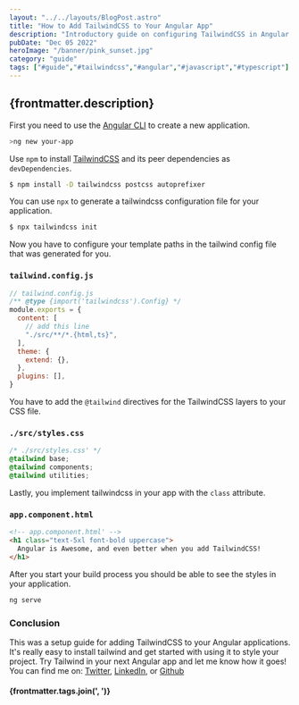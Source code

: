 ---
layout: "../../layouts/BlogPost.astro"
title: "How to Add TailwindCSS to Your Angular App"
description: "Introductory guide on configuring TailwindCSS in Angular applications"
pubDate: "Dec 05 2022"
heroImage: "/banner/pink_sunset.jpg"
category: "guide"
tags: ["#guide","#tailwindcss","#angular","#javascript","#typescript"]
---

## {frontmatter.description}

First you need to use the [Angular CLI](https://angular.io/cli) to create a new application.

```sh
>ng new your-app
```

Use `npm` to install [TailwindCSS](https://tailwindcss.com/) and its peer dependencies as `devDependencies`.

```sh
$ npm install -D tailwindcss postcss autoprefixer
```

You can use `npx` to generate a tailwindcss configuration file for your application.

```sh
$ npx tailwindcss init
```

Now you have to configure your template paths in the tailwind config file that was generated for you.

### `tailwind.config.js`

```js
// tailwind.config.js
/** @type {import('tailwindcss').Config} */
module.exports = {
  content: [
    // add this line
    "./src/**/*.{html,ts}",
  ],
  theme: {
    extend: {},
  },
  plugins: [],
}
```

You have to add the `@tailwind` directives for the TailwindCSS layers to your CSS file.

### `./src/styles.css`

```css
/* ./src/styles.css' */
@tailwind base;
@tailwind components;
@tailwind utilities;
```

Lastly, you implement tailwindcss in your app with the `class` attribute.

### `app.component.html`

```html
<!-- app.component.html' -->
<h1 class="text-5xl font-bold uppercase">
  Angular is Awesome, and even better when you add TailwindCSS!
</h1>
```

After you start your build process you should be able to see the styles in your application.

```sh
ng serve
```

### Conclusion

This was a setup guide for adding TailwindCSS to your Angular applications. It's really easy to install tailwind and get started with using it to style your project. Try Tailwind in your next Angular app and let me know how it goes! You can find me on: <a href="https://twitter.com/ronjtech" target="_blank" rel="noreferrer noopener">Twitter</a>, <a href="https://www.linkedin.com/in/ronjf/" target="_blank" rel="noreferrer noopener">LinkedIn</a>, or <a href="https://github.com/ronthetech" target="_blank" rel="noreferrer noopener">Github</a>

#### {frontmatter.tags.join(', ')}
